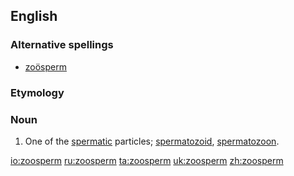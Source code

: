 {{webster}}
==English==
===Alternative spellings===
* [[zoösperm]]
===Etymology===
{{rfe}}
===Noun===
{{en-noun}}

# {{biology}} One of the [[spermatic]] particles; [[spermatozoid]], [[spermatozoon]].

[[io:zoosperm]]
[[ru:zoosperm]]
[[ta:zoosperm]]
[[uk:zoosperm]]
[[zh:zoosperm]]